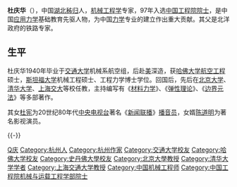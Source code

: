 '''杜庆华'''（{{bd|1919年|4月14日|2006年|11月5日|catIdx=D杜}}），中国[[湖北|湖北]][[秭归|秭归]]人，[[机械工程学|机械工程学]]专家，97年入选[[中国工程院院士|中国工程院院士]]，是中国[[应用力学|应用力学]]基础教育先驱人物，为中国[[力学|力学]]专业的建立作出重大贡献。其父是北洋政府的铁路专家。

== 生平 ==
杜庆华1940年毕业于[[交通大学|交通大学]]机械系航空组，后赴[[美国|美]]深造，获[[哈佛大学|哈佛大学]][[航空工程|航空工程]]硕士，[[斯坦福大学|斯坦福大学]]机械工程硕士、工程力学博士学位。回国后，先后在[[北京大学|北京大学]]、[[清华大学_(北京)|清华大学]]、[[上海交大|上海交大]]等校任教，主持编写有《[[材料力学|材料力学]]》、《[[弹性理论|弹性理论]]》、《[[边界元法|边界元法]]》等多部著作。

其女[[杜宪|杜宪]]为20世纪80年代[[中国中央电视台|中央电视台]]著名《[[新闻联播|新闻联播]]》[[播音员|播音员]]，女婿[[陈道明|陈道明]]为著名影视演员。

{{-}}
{{中国工程院机械与运载工程学部院士}}
{{浙江人小作品}}
{{Authority control}}
{{DEFAULTSORT:DU}}
[[Category:杜姓|Q庆]]
[[Category:杭州人|Category:杭州人]]
[[Category:杭州作家|Category:杭州作家]]
[[Category:交通大学校友|Category:交通大学校友]]
[[Category:哈佛大学校友|Category:哈佛大学校友]]
[[Category:史丹佛大學校友|Category:史丹佛大學校友]]
[[Category:北京大學教授|Category:北京大學教授]]
[[Category:清华大学学者|Category:清华大学学者]]
[[Category:上海交通大学教授|Category:上海交通大学教授]]
[[Category:中国机械工程师|Category:中国机械工程师]]
[[Category:中国工程院机械与运载工程学部院士|Category:中国工程院机械与运载工程学部院士]]